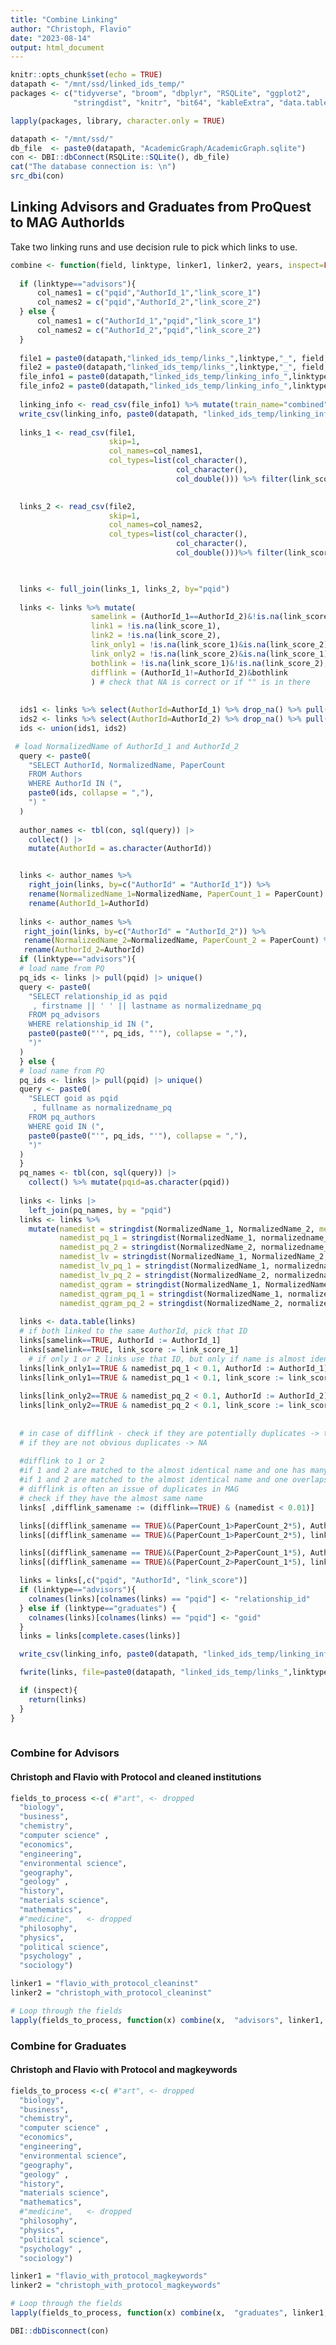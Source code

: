 ```yaml
---
title: "Combine Linking"
author: "Christoph, Flavio"
date: "2023-08-14"
output: html_document
---
```



```r
knitr::opts_chunk$set(echo = TRUE)
datapath <- "/mnt/ssd/linked_ids_temp/"
packages <- c("tidyverse", "broom", "dbplyr", "RSQLite", "ggplot2", 
              "stringdist", "knitr", "bit64", "kableExtra", "data.table") 

lapply(packages, library, character.only = TRUE)

datapath <- "/mnt/ssd/"
db_file  <- paste0(datapath, "AcademicGraph/AcademicGraph.sqlite")
con <- DBI::dbConnect(RSQLite::SQLite(), db_file)
cat("The database connection is: \n")
src_dbi(con)

```

## Linking Advisors and Graduates from ProQuest to MAG AuthorIds

Take two linking runs and use decision rule to pick which links to use.

```r

combine <- function(field, linktype, linker1, linker2, years, inspect=FALSE){
  
  if (linktype=="advisors"){
      col_names1 = c("pqid","AuthorId_1","link_score_1")
      col_names2 = c("pqid","AuthorId_2","link_score_2")
  } else {
      col_names1 = c("AuthorId_1","pqid","link_score_1")
      col_names2 = c("AuthorId_2","pqid","link_score_2") 
  }
  
  file1 = paste0(datapath,"linked_ids_temp/links_",linktype,"_", field, "_",linker1,"_",years,".csv")
  file2 = paste0(datapath,"linked_ids_temp/links_",linktype,"_", field, "_",linker2,"_",years,".csv")  
  file_info1 = paste0(datapath,"linked_ids_temp/linking_info_",linktype,"_", field, "_",linker1,"_",years,".csv")
  file_info2 = paste0(datapath,"linked_ids_temp/linking_info_",linktype,"_", field, "_",linker2,"_",years,".csv")  
  
  linking_info <- read_csv(file_info1) %>% mutate(train_name="combined")
  write_csv(linking_info, paste0(datapath, "linked_ids_temp/linking_info_",linktype,"_", field,"_combined_",years,".csv"))
  
  links_1 <- read_csv(file1, 
                      skip=1, 
                      col_names=col_names1,
                      col_types=list(col_character(), 
                                     col_character(), 
                                     col_double())) %>% filter(link_score_1>0.7)
  

  links_2 <- read_csv(file2, 
                      skip=1, 
                      col_names=col_names2,
                      col_types=list(col_character(), 
                                     col_character(), 
                                     col_double()))%>% filter(link_score_2>0.7)


  
  links <- full_join(links_1, links_2, by="pqid") 
  
  links <- links %>% mutate(
                  samelink = (AuthorId_1==AuthorId_2)&!is.na(link_score_1),
                  link1 = !is.na(link_score_1),
                  link2 = !is.na(link_score_2),
                  link_only1 = !is.na(link_score_1)&is.na(link_score_2),
                  link_only2 = !is.na(link_score_2)&is.na(link_score_1),
                  bothlink = !is.na(link_score_1)&!is.na(link_score_2),
                  difflink = (AuthorId_1!=AuthorId_2)&bothlink
                  ) # check that NA is correct or if "" is in there
  
  
  ids1 <- links %>% select(AuthorId=AuthorId_1) %>% drop_na() %>% pull(AuthorId)
  ids2 <- links %>% select(AuthorId=AuthorId_2) %>% drop_na() %>% pull(AuthorId)
  ids <- union(ids1, ids2)  

 # load NormalizedName of AuthorId_1 and AuthorId_2
  query <- paste0(
    "SELECT AuthorId, NormalizedName, PaperCount 
    FROM Authors
    WHERE AuthorId IN (", 
    paste0(ids, collapse = ","),
    ") "
  )
  
  author_names <- tbl(con, sql(query)) |>
    collect() |>
    mutate(AuthorId = as.character(AuthorId))


  links <- author_names %>% 
    right_join(links, by=c("AuthorId" = "AuthorId_1")) %>% 
    rename(NormalizedName_1=NormalizedName, PaperCount_1 = PaperCount) %>% 
    rename(AuthorId_1=AuthorId)
  
  links <- author_names %>% 
   right_join(links, by=c("AuthorId" = "AuthorId_2")) %>% 
   rename(NormalizedName_2=NormalizedName, PaperCount_2 = PaperCount) %>%  
   rename(AuthorId_2=AuthorId)
  if (linktype=="advisors"){
  # load name from PQ
  pq_ids <- links |> pull(pqid) |> unique()
  query <- paste0(
    "SELECT relationship_id as pqid
     , firstname || ' ' || lastname as normalizedname_pq
    FROM pq_advisors 
    WHERE relationship_id IN (",
    paste0(paste0("'", pq_ids, "'"), collapse = ","),
    ")"
  )
  } else {
  # load name from PQ
  pq_ids <- links |> pull(pqid) |> unique()
  query <- paste0(
    "SELECT goid as pqid
     , fullname as normalizedname_pq
    FROM pq_authors 
    WHERE goid IN (",
    paste0(paste0("'", pq_ids, "'"), collapse = ","),
    ")"
  )
  }
  pq_names <- tbl(con, sql(query)) |>
    collect() %>% mutate(pqid=as.character(pqid))
  
  links <- links |> 
    left_join(pq_names, by = "pqid") 
  links <- links %>% 
    mutate(namedist = stringdist(NormalizedName_1, NormalizedName_2, method="jw", p=0),
           namedist_pq_1 = stringdist(NormalizedName_1, normalizedname_pq, method = "jw", p=0),
           namedist_pq_2 = stringdist(NormalizedName_2, normalizedname_pq, method = "jw", p=0),
           namedist_lv = stringdist(NormalizedName_1, NormalizedName_2, method="lv"),
           namedist_lv_pq_1 = stringdist(NormalizedName_1, normalizedname_pq, method = "lv"),
           namedist_lv_pq_2 = stringdist(NormalizedName_2, normalizedname_pq, method = "lv"),
           namedist_qgram = stringdist(NormalizedName_1, NormalizedName_2, method="qgram"),
           namedist_qgram_pq_1 = stringdist(NormalizedName_1, normalizedname_pq, method = "qgram"),
           namedist_qgram_pq_2 = stringdist(NormalizedName_2, normalizedname_pq, method = "qgram"))
 
  links <- data.table(links)
  # if both linked to the same AuthorId, pick that ID
  links[samelink==TRUE, AuthorId := AuthorId_1]
  links[samelink==TRUE, link_score := link_score_1]
    # if only 1 or 2 links use that ID, but only if name is almost identical
  links[link_only1==TRUE & namedist_pq_1 < 0.1, AuthorId := AuthorId_1]
  links[link_only1==TRUE & namedist_pq_1 < 0.1, link_score := link_score_1]
  
  links[link_only2==TRUE & namedist_pq_2 < 0.1, AuthorId := AuthorId_2]
  links[link_only2==TRUE & namedist_pq_2 < 0.1, link_score := link_score_2]
  
  
  # in case of difflink - check if they are potentially duplicates -> then pick the one with the overlapping career
  # if they are not obvious duplicates -> NA
  
  #difflink to 1 or 2
  #if 1 and 2 are matched to the almost identical name and one has many many more papers (e.g. 10 times)
  #if 1 and 2 are matched to the almost identical name and one overlaps in activity with the dissertation year and     dissertation year -5
  # difflink is often an issue of duplicates in MAG
  # check if they have the almost same name
  links[ ,difflink_samename := (difflink==TRUE) & (namedist < 0.01)]

  links[(difflink_samename == TRUE)&(PaperCount_1>PaperCount_2*5), AuthorId := AuthorId_1]
  links[(difflink_samename == TRUE)&(PaperCount_1>PaperCount_2*5), link_score := link_score_1]

  links[(difflink_samename == TRUE)&(PaperCount_2>PaperCount_1*5), AuthorId := AuthorId_2]
  links[(difflink_samename == TRUE)&(PaperCount_2>PaperCount_1*5), link_score := link_score_2]

  links = links[,c("pqid", "AuthorId", "link_score")]
  if (linktype=="advisors"){
    colnames(links)[colnames(links) == "pqid"] <- "relationship_id"  
  } else if (linktype=="graduates") {
    colnames(links)[colnames(links) == "pqid"] <- "goid"   
  }
  links = links[complete.cases(links)]

  write_csv(linking_info, paste0(datapath, "linked_ids_temp/linking_info_",linktype,"_", field,"_combined_",years,".csv"))

  fwrite(links, file=paste0(datapath, "linked_ids_temp/links_",linktype,"_", field,"_combined_",years,".csv"))

  if (inspect){
    return(links)
  } 
}
 


```
 

### Combine for Advisors
#### Christoph and Flavio with Protocol and cleaned institutions


```r

fields_to_process <-c( #"art", <- dropped
  "biology",  
  "business",
  "chemistry",
  "computer science" ,
  "economics",
  "engineering",
  "environmental science", 
  "geography", 
  "geology" ,
  "history",
  "materials science",
  "mathematics",
  #"medicine",   <- dropped
  "philosophy",
  "physics",
  "political science",
  "psychology" ,
  "sociology")

linker1 = "flavio_with_protocol_cleaninst" 
linker2 = "christoph_with_protocol_cleaninst"  
```

```r

# Loop through the fields
lapply(fields_to_process, function(x) combine(x,  "advisors", linker1, linker2 , "19902015"))
```


### Combine for Graduates
#### Christoph and Flavio with Protocol and magkeywords

```r

fields_to_process <-c( #"art", <- dropped
  "biology",  
  "business",
  "chemistry",
  "computer science" ,
  "economics",
  "engineering",
  "environmental science", 
  "geography", 
  "geology" ,
  "history",
  "materials science",
  "mathematics",
  #"medicine",   <- dropped
  "philosophy",
  "physics",
  "political science",
  "psychology" ,
  "sociology")

linker1 = "flavio_with_protocol_magkeywords" 
linker2 = "christoph_with_protocol_magkeywords"  
```

```r

# Loop through the fields
lapply(fields_to_process, function(x) combine(x,  "graduates", linker1, linker2 , "19852015"))
```


```r
DBI::dbDisconnect(con)
```
 